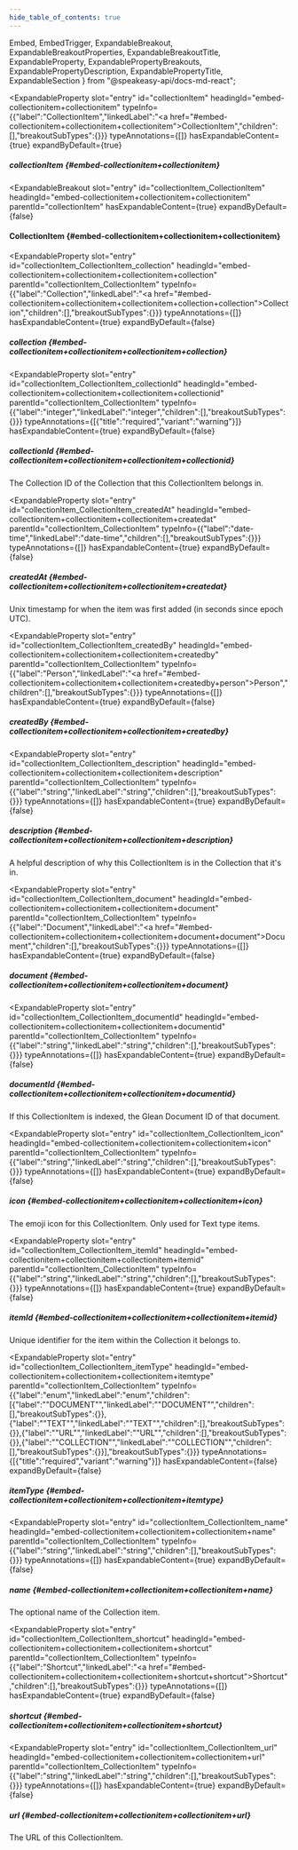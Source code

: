 ```yaml
---
hide_table_of_contents: true
---
```

  Embed,
  EmbedTrigger,
  ExpandableBreakout,
  ExpandableBreakoutProperties,
  ExpandableBreakoutTitle,
  ExpandableProperty,
  ExpandablePropertyBreakouts,
  ExpandablePropertyDescription,
  ExpandablePropertyTitle,
  ExpandableSection
} from "@speakeasy-api/docs-md-react";

<ExpandableSection>

<ExpandableProperty
  slot="entry"
  id="collectionItem"
  headingId="embed-collectionitem+collectionitem"
  typeInfo={{"label":"CollectionItem","linkedLabel":"<a href=\"#embed-collectionitem+collectionitem+collectionitem\">CollectionItem</a>","children":[],"breakoutSubTypes":{}}}
  typeAnnotations={[]}
  hasExpandableContent={true}
  expandByDefault={true}
>

<ExpandablePropertyTitle slot="title">

##### collectionItem \{#embed-collectionitem+collectionitem\}

</ExpandablePropertyTitle>

<ExpandablePropertyBreakouts slot="breakouts">

<ExpandableBreakout
  slot="entry"
  id="collectionItem_CollectionItem"
  headingId="embed-collectionitem+collectionitem+collectionitem"
  parentId="collectionItem"
  hasExpandableContent={true}
  expandByDefault={false}
>

<ExpandableBreakoutTitle slot="title">

#### CollectionItem \{#embed-collectionitem+collectionitem+collectionitem\}

</ExpandableBreakoutTitle>

<ExpandableBreakoutProperties slot="properties">

<ExpandableProperty
  slot="entry"
  id="collectionItem_CollectionItem_collection"
  headingId="embed-collectionitem+collectionitem+collectionitem+collection"
  parentId="collectionItem_CollectionItem"
  typeInfo={{"label":"Collection","linkedLabel":"<a href=\"#embed-collectionitem+collectionitem+collectionitem+collection+collection\">Collection</a>","children":[],"breakoutSubTypes":{}}}
  typeAnnotations={[]}
  hasExpandableContent={true}
  expandByDefault={false}
>

<ExpandablePropertyTitle slot="title">

##### collection \{#embed-collectionitem+collectionitem+collectionitem+collection\}

</ExpandablePropertyTitle>

<Embed slot="embed">

<EmbedTrigger slot="trigger" embedTitle="collection" triggerText="View collection details">

<Embedcollection />

</EmbedTrigger>

</Embed>

</ExpandableProperty>

<ExpandableProperty
  slot="entry"
  id="collectionItem_CollectionItem_collectionId"
  headingId="embed-collectionitem+collectionitem+collectionitem+collectionid"
  parentId="collectionItem_CollectionItem"
  typeInfo={{"label":"integer","linkedLabel":"integer","children":[],"breakoutSubTypes":{}}}
  typeAnnotations={[{"title":"required","variant":"warning"}]}
  hasExpandableContent={true}
  expandByDefault={false}
>

<ExpandablePropertyTitle slot="title">

##### collectionId \{#embed-collectionitem+collectionitem+collectionitem+collectionid\}

</ExpandablePropertyTitle>

<ExpandablePropertyDescription slot="description">

The Collection ID of the Collection that this CollectionItem belongs in.

</ExpandablePropertyDescription>

</ExpandableProperty>

<ExpandableProperty
  slot="entry"
  id="collectionItem_CollectionItem_createdAt"
  headingId="embed-collectionitem+collectionitem+collectionitem+createdat"
  parentId="collectionItem_CollectionItem"
  typeInfo={{"label":"date-time","linkedLabel":"date-time","children":[],"breakoutSubTypes":{}}}
  typeAnnotations={[]}
  hasExpandableContent={true}
  expandByDefault={false}
>

<ExpandablePropertyTitle slot="title">

##### createdAt \{#embed-collectionitem+collectionitem+collectionitem+createdat\}

</ExpandablePropertyTitle>

<ExpandablePropertyDescription slot="description">

Unix timestamp for when the item was first added (in seconds since epoch UTC).

</ExpandablePropertyDescription>

</ExpandableProperty>

<ExpandableProperty
  slot="entry"
  id="collectionItem_CollectionItem_createdBy"
  headingId="embed-collectionitem+collectionitem+collectionitem+createdby"
  parentId="collectionItem_CollectionItem"
  typeInfo={{"label":"Person","linkedLabel":"<a href=\"#embed-collectionitem+collectionitem+collectionitem+createdby+person\">Person</a>","children":[],"breakoutSubTypes":{}}}
  typeAnnotations={[]}
  hasExpandableContent={true}
  expandByDefault={false}
>

<ExpandablePropertyTitle slot="title">

##### createdBy \{#embed-collectionitem+collectionitem+collectionitem+createdby\}

</ExpandablePropertyTitle>

<Embed slot="embed">

<EmbedTrigger slot="trigger" embedTitle="createdBy" triggerText="View createdBy details">

<Embedcreatedby />

</EmbedTrigger>

</Embed>

</ExpandableProperty>

<ExpandableProperty
  slot="entry"
  id="collectionItem_CollectionItem_description"
  headingId="embed-collectionitem+collectionitem+collectionitem+description"
  parentId="collectionItem_CollectionItem"
  typeInfo={{"label":"string","linkedLabel":"string","children":[],"breakoutSubTypes":{}}}
  typeAnnotations={[]}
  hasExpandableContent={true}
  expandByDefault={false}
>

<ExpandablePropertyTitle slot="title">

##### description \{#embed-collectionitem+collectionitem+collectionitem+description\}

</ExpandablePropertyTitle>

<ExpandablePropertyDescription slot="description">

A helpful description of why this CollectionItem is in the Collection that it's in.

</ExpandablePropertyDescription>

</ExpandableProperty>

<ExpandableProperty
  slot="entry"
  id="collectionItem_CollectionItem_document"
  headingId="embed-collectionitem+collectionitem+collectionitem+document"
  parentId="collectionItem_CollectionItem"
  typeInfo={{"label":"Document","linkedLabel":"<a href=\"#embed-collectionitem+collectionitem+collectionitem+document+document\">Document</a>","children":[],"breakoutSubTypes":{}}}
  typeAnnotations={[]}
  hasExpandableContent={true}
  expandByDefault={false}
>

<ExpandablePropertyTitle slot="title">

##### document \{#embed-collectionitem+collectionitem+collectionitem+document\}

</ExpandablePropertyTitle>

<Embed slot="embed">

<EmbedTrigger slot="trigger" embedTitle="document" triggerText="View document details">

<Embeddocument />

</EmbedTrigger>

</Embed>

</ExpandableProperty>

<ExpandableProperty
  slot="entry"
  id="collectionItem_CollectionItem_documentId"
  headingId="embed-collectionitem+collectionitem+collectionitem+documentid"
  parentId="collectionItem_CollectionItem"
  typeInfo={{"label":"string","linkedLabel":"string","children":[],"breakoutSubTypes":{}}}
  typeAnnotations={[]}
  hasExpandableContent={true}
  expandByDefault={false}
>

<ExpandablePropertyTitle slot="title">

##### documentId \{#embed-collectionitem+collectionitem+collectionitem+documentid\}

</ExpandablePropertyTitle>

<ExpandablePropertyDescription slot="description">

If this CollectionItem is indexed, the Glean Document ID of that document.

</ExpandablePropertyDescription>

</ExpandableProperty>

<ExpandableProperty
  slot="entry"
  id="collectionItem_CollectionItem_icon"
  headingId="embed-collectionitem+collectionitem+collectionitem+icon"
  parentId="collectionItem_CollectionItem"
  typeInfo={{"label":"string","linkedLabel":"string","children":[],"breakoutSubTypes":{}}}
  typeAnnotations={[]}
  hasExpandableContent={true}
  expandByDefault={false}
>

<ExpandablePropertyTitle slot="title">

##### icon \{#embed-collectionitem+collectionitem+collectionitem+icon\}

</ExpandablePropertyTitle>

<ExpandablePropertyDescription slot="description">

The emoji icon for this CollectionItem. Only used for Text type items.

</ExpandablePropertyDescription>

</ExpandableProperty>

<ExpandableProperty
  slot="entry"
  id="collectionItem_CollectionItem_itemId"
  headingId="embed-collectionitem+collectionitem+collectionitem+itemid"
  parentId="collectionItem_CollectionItem"
  typeInfo={{"label":"string","linkedLabel":"string","children":[],"breakoutSubTypes":{}}}
  typeAnnotations={[]}
  hasExpandableContent={true}
  expandByDefault={false}
>

<ExpandablePropertyTitle slot="title">

##### itemId \{#embed-collectionitem+collectionitem+collectionitem+itemid\}

</ExpandablePropertyTitle>

<ExpandablePropertyDescription slot="description">

Unique identifier for the item within the Collection it belongs to.

</ExpandablePropertyDescription>

</ExpandableProperty>

<ExpandableProperty
  slot="entry"
  id="collectionItem_CollectionItem_itemType"
  headingId="embed-collectionitem+collectionitem+collectionitem+itemtype"
  parentId="collectionItem_CollectionItem"
  typeInfo={{"label":"enum","linkedLabel":"enum","children":[{"label":"\"DOCUMENT\"","linkedLabel":"\"DOCUMENT\"","children":[],"breakoutSubTypes":{}},{"label":"\"TEXT\"","linkedLabel":"\"TEXT\"","children":[],"breakoutSubTypes":{}},{"label":"\"URL\"","linkedLabel":"\"URL\"","children":[],"breakoutSubTypes":{}},{"label":"\"COLLECTION\"","linkedLabel":"\"COLLECTION\"","children":[],"breakoutSubTypes":{}}],"breakoutSubTypes":{}}}
  typeAnnotations={[{"title":"required","variant":"warning"}]}
  hasExpandableContent={false}
  expandByDefault={false}
>

<ExpandablePropertyTitle slot="title">

##### itemType \{#embed-collectionitem+collectionitem+collectionitem+itemtype\}

</ExpandablePropertyTitle>

</ExpandableProperty>

<ExpandableProperty
  slot="entry"
  id="collectionItem_CollectionItem_name"
  headingId="embed-collectionitem+collectionitem+collectionitem+name"
  parentId="collectionItem_CollectionItem"
  typeInfo={{"label":"string","linkedLabel":"string","children":[],"breakoutSubTypes":{}}}
  typeAnnotations={[]}
  hasExpandableContent={true}
  expandByDefault={false}
>

<ExpandablePropertyTitle slot="title">

##### name \{#embed-collectionitem+collectionitem+collectionitem+name\}

</ExpandablePropertyTitle>

<ExpandablePropertyDescription slot="description">

The optional name of the Collection item.

</ExpandablePropertyDescription>

</ExpandableProperty>

<ExpandableProperty
  slot="entry"
  id="collectionItem_CollectionItem_shortcut"
  headingId="embed-collectionitem+collectionitem+collectionitem+shortcut"
  parentId="collectionItem_CollectionItem"
  typeInfo={{"label":"Shortcut","linkedLabel":"<a href=\"#embed-collectionitem+collectionitem+collectionitem+shortcut+shortcut\">Shortcut</a>","children":[],"breakoutSubTypes":{}}}
  typeAnnotations={[]}
  hasExpandableContent={true}
  expandByDefault={false}
>

<ExpandablePropertyTitle slot="title">

##### shortcut \{#embed-collectionitem+collectionitem+collectionitem+shortcut\}

</ExpandablePropertyTitle>

<Embed slot="embed">

<EmbedTrigger slot="trigger" embedTitle="shortcut" triggerText="View shortcut details">

<Embedshortcut />

</EmbedTrigger>

</Embed>

</ExpandableProperty>

<ExpandableProperty
  slot="entry"
  id="collectionItem_CollectionItem_url"
  headingId="embed-collectionitem+collectionitem+collectionitem+url"
  parentId="collectionItem_CollectionItem"
  typeInfo={{"label":"string","linkedLabel":"string","children":[],"breakoutSubTypes":{}}}
  typeAnnotations={[]}
  hasExpandableContent={true}
  expandByDefault={false}
>

<ExpandablePropertyTitle slot="title">

##### url \{#embed-collectionitem+collectionitem+collectionitem+url\}

</ExpandablePropertyTitle>

<ExpandablePropertyDescription slot="description">

The URL of this CollectionItem.

</ExpandablePropertyDescription>

</ExpandableProperty>

</ExpandableBreakoutProperties>

</ExpandableBreakout>

</ExpandablePropertyBreakouts>

</ExpandableProperty>

</ExpandableSection>